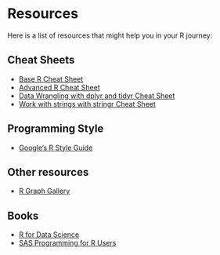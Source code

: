# Resources

Here is a list of resources that might help you in your R journey:

## Cheat Sheets

* [Base R Cheat Sheet](http://github.com/rstudio/cheatsheets/raw/master/base-r.pdf)
* [Advanced R Cheat Sheet](https://www.rstudio.com/wp-content/uploads/2016/02/advancedR.pdf)
* [Data Wrangling with dplyr and tidyr Cheat Sheet](https://www.rstudio.com/wp-content/uploads/2015/02/data-wrangling-cheatsheet.pdf)
* [Work with strings with stringr Cheat Sheet](https://evoldyn.gitlab.io/evomics-2018/ref-sheets/R_strings.pdf)

## Programming Style

* [Google's R Style Guide](https://google.github.io/styleguide/Rguide.html) 

## Other resources

* [R Graph Gallery](https://www.r-graph-gallery.com/) 

## Books

* [R for Data Science](https://r4ds.had.co.nz/)
* [SAS Programming for R Users](https://support.sas.com/content/dam/SAS/support/en/books/free-books/sas-programming-for-r-users.pdf)

